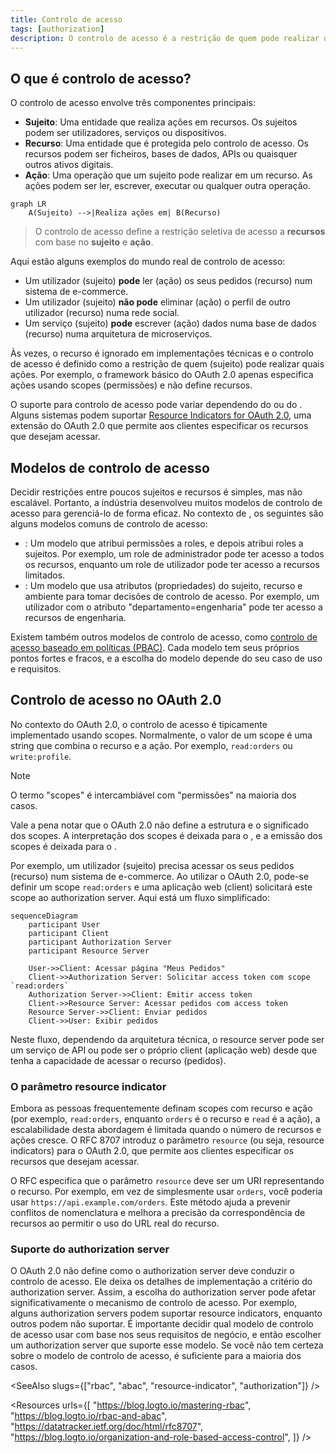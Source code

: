 ```yaml
---
title: Controlo de acesso
tags: [authorization]
description: O controlo de acesso é a restrição de quem pode realizar quais ações em determinados recursos em um sistema. É um mecanismo de segurança fundamental para definir e aplicar políticas de acesso.
---
```


## O que é controlo de acesso?

O controlo de acesso envolve três componentes principais:

- **Sujeito**: Uma entidade que realiza ações em recursos. Os sujeitos podem ser utilizadores, serviços ou dispositivos.
- **Recurso**: Uma entidade que é protegida pelo controlo de acesso. Os recursos podem ser ficheiros, bases de dados, APIs ou quaisquer outros ativos digitais.
- **Ação**: Uma operação que um sujeito pode realizar em um recurso. As ações podem ser ler, escrever, executar ou qualquer outra operação.

```mermaid
graph LR
    A(Sujeito) -->|Realiza ações em| B(Recurso)
```

> O controlo de acesso define a restrição seletiva de acesso a **recursos** com base no **sujeito** e **ação**.

Aqui estão alguns exemplos do mundo real de controlo de acesso:

- Um utilizador (sujeito) **pode** ler (ação) os seus pedidos (recurso) num sistema de e-commerce.
- Um utilizador (sujeito) **não pode** eliminar (ação) o perfil de outro utilizador (recurso) numa rede social.
- Um serviço (sujeito) **pode** escrever (ação) dados numa base de dados (recurso) numa arquitetura de microserviços.

Às vezes, o recurso é ignorado em implementações técnicas e o controlo de acesso é definido como a restrição de quem (sujeito) pode realizar quais ações. Por exemplo, o framework básico do OAuth 2.0 apenas especifica ações usando scopes (permissões) e não define recursos.

O suporte para controlo de acesso pode variar dependendo do <Ref slug="authorization-server" /> ou do <Ref slug="identity-provider" />. Alguns sistemas podem suportar [Resource Indicators for OAuth 2.0](https://datatracker.ietf.org/doc/html/rfc8707), uma extensão do OAuth 2.0 que permite aos clientes especificar os recursos que desejam acessar.

## Modelos de controlo de acesso

Decidir restrições entre poucos sujeitos e recursos é simples, mas não escalável. Portanto, a indústria desenvolveu muitos modelos de controlo de acesso para gerenciá-lo de forma eficaz. No contexto de <Ref slug="iam" />, os seguintes são alguns modelos comuns de controlo de acesso:

- <Ref slug="rbac" />: Um modelo que atribui permissões a roles, e depois atribui roles a sujeitos. Por exemplo, um role de administrador pode ter acesso a todos os recursos, enquanto um role de utilizador pode ter acesso a recursos limitados.
- <Ref slug="abac" />: Um modelo que usa atributos (propriedades) do sujeito, recurso e ambiente para tomar decisões de controlo de acesso. Por exemplo, um utilizador com o atributo "departamento=engenharia" pode ter acesso a recursos de engenharia.

Existem também outros modelos de controlo de acesso, como [controlo de acesso baseado em políticas (PBAC)](https://csrc.nist.gov/glossary/term/policy_based_access_control). Cada modelo tem seus próprios pontos fortes e fracos, e a escolha do modelo depende do seu caso de uso e requisitos.

## Controlo de acesso no OAuth 2.0

No contexto do OAuth 2.0, o controlo de acesso é tipicamente implementado usando <Ref slug="scope">scopes</Ref>. Normalmente, o valor de um scope é uma string que combina o recurso e a ação. Por exemplo, `read:orders` ou `write:profile`.

> [!Note]
> O termo "scopes" é intercambiável com "permissões" na maioria dos casos.

Vale a pena notar que o OAuth 2.0 não define a estrutura e o significado dos scopes. A interpretação dos scopes é deixada para o <Ref slug="resource-server" />, e a emissão dos scopes é deixada para o <Ref slug="authorization-server" />.

Por exemplo, um utilizador (sujeito) precisa acessar os seus pedidos (recurso) num sistema de e-commerce. Ao utilizar o OAuth 2.0, pode-se definir um scope `read:orders` e uma aplicação web (client) solicitará este scope ao authorization server. Aqui está um fluxo simplificado:

```mermaid
sequenceDiagram
    participant User
    participant Client
    participant Authorization Server
    participant Resource Server

    User->>Client: Acessar página "Meus Pedidos"
    Client->>Authorization Server: Solicitar access token com scope `read:orders`
    Authorization Server->>Client: Emitir access token
    Client->>Resource Server: Acessar pedidos com access token
    Resource Server->>Client: Enviar pedidos
    Client->>User: Exibir pedidos
```

Neste fluxo, dependendo da arquitetura técnica, o resource server pode ser um serviço de API ou pode ser o próprio client (aplicação web) desde que tenha a capacidade de acessar o recurso (pedidos).

### O parâmetro resource indicator

Embora as pessoas frequentemente definam scopes com recurso e ação (por exemplo, `read:orders`, enquanto `orders` é o recurso e `read` é a ação), a escalabilidade desta abordagem é limitada quando o número de recursos e ações cresce. O RFC 8707 introduz o parâmetro `resource` (ou seja, <Ref slug="resource-indicator">resource indicators</Ref>) para o OAuth 2.0, que permite aos clientes especificar os recursos que desejam acessar.

O RFC especifica que o parâmetro `resource` deve ser um URI representando o recurso. Por exemplo, em vez de simplesmente usar `orders`, você poderia usar `https://api.example.com/orders`. Este método ajuda a prevenir conflitos de nomenclatura e melhora a precisão da correspondência de recursos ao permitir o uso do URL real do recurso.

### Suporte do authorization server

O OAuth 2.0 não define como o authorization server deve conduzir o controlo de acesso. Ele deixa os detalhes de implementação a critério do authorization server. Assim, a escolha do authorization server pode afetar significativamente o mecanismo de controlo de acesso. Por exemplo, alguns authorization servers podem suportar resource indicators, enquanto outros podem não suportar. É importante decidir qual modelo de controlo de acesso usar com base nos seus requisitos de negócio, e então escolher um authorization server que suporte esse modelo. Se você não tem certeza sobre o modelo de controlo de acesso, <Ref slug="rbac" /> é suficiente para a maioria dos casos.

<SeeAlso slugs={["rbac", "abac", "resource-indicator", "authorization"]} />

<Resources
  urls={[
    "https://blog.logto.io/mastering-rbac",
    "https://blog.logto.io/rbac-and-abac",
    "https://datatracker.ietf.org/doc/html/rfc8707",
    "https://blog.logto.io/organization-and-role-based-access-control",
  ]}
/>